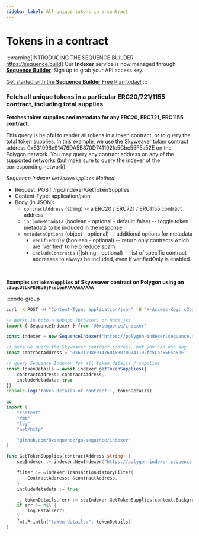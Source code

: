 ```yaml
---
sidebar_label: All unique tokens in a contract
---
```




# Tokens in a contract

:::warning[INTRODUCING THE SEQUENCE BUILDER - https://sequence.build]
Our **Indexer** service is now managed through **[Sequence Builder](https://sequence.build)**. Sign up to grab your API access key. 

[Get started with the **Sequence Builder** Free Plan today!](https://sequence.build)
:::

### Fetch all unique tokens in a particular ERC20/721/1155 contract, including total supplies

**Fetches token supplies and metadata for any ERC20, ERC721, ERC1155 contract.**

This query is helpful to render all tokens in a token contract, or to query the total token supplies.
In this example, we use the Skyweaver token contract address 0x631998e91476DA5B870D741192fc5Cbc55F5a52E
on the Polygon network. You may query any contract address on any of the supported networks (but make
sure to query the indexer of the corresponding network).


*Sequence Indexer `GetTokenSupplies` Method:*

* Request: POST /rpc/Indexer/GetTokenSupplies
* Content-Type: application/json
* Body (in JSON):
	* `contractAddress` (string) -- a ERC20 / ERC721 / ERC1155 contract address
	* `includeMetadata` (boolean - optional - default: false) -- toggle token metadata to be included in the response
	* `metadataOptions` (object - optional) -- additional options for metadata
		- `verifiedOnly` (boolean - optional) -- return only contracts which are 'verified' to help reduce spam
		- `includeContracts` ([]string - optional) -- list of specific contract addresses to always be included, even if verifiedOnly is enabled.


<br />

**Example: `GetTokenSupplies` of Skyweaver contract on Polygon using an `c3bgcU3LkFR9Bp9jFssLenPAAAAAAAAAA`**

:::code-group

```bash [curl]
curl -X POST -H "Content-Type: application/json" -H "X-Access-Key: c3bgcU3LkFR9Bp9jFssLenPAAAAAAAAAA" https://polygon-indexer.sequence.app/rpc/Indexer/GetTokenSupplies -d '{ "contractAddress": "0x631998e91476DA5B870D741192fc5Cbc55F5a52E", "includeMetadata": true }'
```

```typescript [Typescript]
// Works in both a Webapp (browser) or Node.js:
import { SequenceIndexer } from '@0xsequence/indexer'

const indexer = new SequenceIndexer('https://polygon-indexer.sequence.app', 'c3bgcU3LkFR9Bp9jFssLenPAAAAAAAAAA')

// here we query the Skyweaver contract address, but you can use any
const contractAddress = '0x631998e91476DA5B870D741192fc5Cbc55F5a52E'

// query Sequence Indexer for all token details / supplies
const tokenDetails = await indexer.getTokenSupplies({
	contractAddress: contractAddress,
	includeMetadata: true
})
console.log('token details of contract:', tokenDetails)
```


```go [Go]
go
import (
	"context"
	"fmt"
	"log"
	"net/http"

	"github.com/0xsequence/go-sequence/indexer"
)

func GetTokenSupplies(contractAddress string) {
	seqIndexer := indexer.NewIndexer("https://polygon-indexer.sequence.app", "c3bgcU3LkFR9Bp9jFssLenPAAAAAAAAAA")

	filter := &indexer.TransactionHistoryFilter{
		ContractAddress: &contractAddress,
	}
	includeMetadata := true

	_, tokenDetails, err := seqIndexer.GetTokenSupplies(context.Background(), filter, nil, &includeMetadata)
	if err != nil {
		log.Fatal(err)
	}
	fmt.Println("token details:", tokenDetails)
}
```
